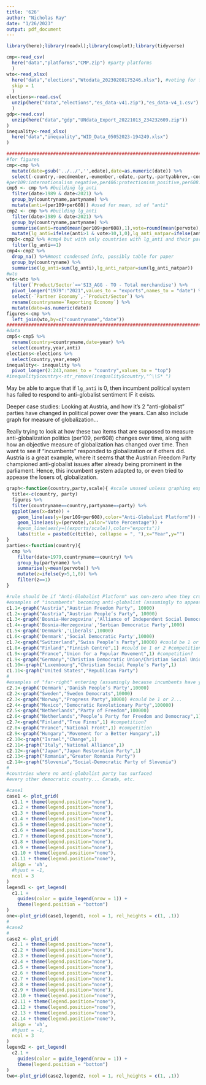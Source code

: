 ```yaml
---
title: '626'
author: "Nicholas Ray"
date: "1/26/2023"
output: pdf_document
---
```

```r
library(here);library(readxl);library(cowplot);library(tidyverse)
```
```r
cmp<-read_csv(
  here("data","platforms","CMP.zip") #party platforms
  )
wto<-read_xlsx(
  here("data","elections","Wtodata_20230208175246.xlsx"), #voting for figures
  skip = 1
  )
elections<-read.csv(
  unzip(here("data","elections","es_data-v41.zip"),"es_data-v4_1.csv")
  )
gdp<-read.csv(
  unzip(here("data","gdp","UNdata_Export_20221013_234232609.zip"))
)
inequality<-read_xlsx(
  here("data","inequality","WID_Data_05052023-194249.xlsx")
)
```
```r
################################################################################
#for figures
cmp<-cmp %>%
  mutate(date=gsub('../../','',edate),date=as.numeric(date)) %>%
  select(-country,-oecdmember,-eumember,-edate,-party,-partyabbrev,-coderid,-manual,-coderyear,-testresult,-testeditsim,-voteest,-presvote,-progtype,-datasetorigin,-corpusversion,-total,-peruncod)
#per109:internationalism_negative,per406:protectionism_positive,per608:multiculturalism_negative,per601:national_...
cmp5 <- cmp %>% #building lg_anti
  filter(date>1989 & date<2021) %>%
  group_by(countryname,partyname) %>%
  mutate(anti=(per109+per608)) #used for mean, sd of "anti"
cmp2 <- cmp %>% #building lg_anti
  filter(date>1989 & date<2021) %>%
  group_by(countryname,partyname) %>%
  summarise(anti=round(mean(per109+per608),1),vote=round(mean(pervote),1),parfam=mean(parfam)) %>%
  mutate(lg_anti=ifelse(anti>1 & vote>10,1,0),lg_anti_natpar=ifelse(anti>1 & vote>10 & parfam==70,1,0))
cmp3<-cmp2 %>% #cmp4 but with only countries with lg_anti and their party names (allows us to see what parties in cmp4)
  filter(lg_anti==1)
cmp4<-cmp2 %>%
  drop_na() %>%#most condensed info, possibly table for paper
  group_by(countryname) %>%
  summarise(lg_anti=sum(lg_anti),lg_anti_natpar=sum(lg_anti_natpar))
#wto
wto<-wto %>%
  filter(`Product/Sector`=='SI3_AGG - TO - Total merchandise') %>%
  pivot_longer("1979":"2021",values_to = "exports",names_to = "date") %>%
  select(-`Partner Economy`,-`Product/Sector`) %>%
  rename(countryname=`Reporting Economy`) %>%
  mutate(date=as.numeric(date))
figures<-cmp %>%
  left_join(wto,by=c("countryname","date"))
################################################################################
#data
cmp5<-cmp5 %>%
  rename(country=countryname,date=year) %>%
  select(country,year,anti)
elections<-elections %>%
  select(country,year,enep)
inequality<- inequality %>%
  pivot_longer(2:243,names_to = "country",values_to = "top")
#inequality$country<-str_remove(inequality$country,"^\\S* ")
```

May be able to argue that if `lg_anti` is 0, then incumbent political system has failed to respond to anti-globalist sentiment IF it exists.

Deeper case studies: Looking at Austria, and how it's 2 "anti-globalist" parties have changed in political power over the years. Can also include graph for measure of globalization...

Really trying to look at how these two items that are supposed to measure anti-globalization politics (per109, per608) changes over time, along with how an objective measure of globalization has changed over time. Then want to see if "incumbents" responded to globalization or if others did. Austria is a great example, where it seems that the Austrian Freedom Party championed anti-globalist issues after already being prominent in the parliament. Hence, this incumbent system adapted to, or even tried to appease the losers of, globalization. 

```r
graph<-function(country,party,scale){ #scale unused unless graphing exports too
  title<-c(country, party)
  figures %>%
  filter(countryname==country,partyname==party) %>%
  ggplot(aes(x=date)) +
    geom_line(aes(y=(per109+per608),color="Anti-Globalist Platform")) +
    geom_line(aes(y=(pervote),color="Vote Percentage")) +
    #geom_line(aes(y=((exports/scale)),color="exports"))
    labs(title = paste0(c(title), collapse = ", "),x="Year",y="")
}
parties<-function(country){
  cmp %>%
    filter(date>1979,countryname==country) %>%
    group_by(partyname) %>%
    summarise(y=mean(pervote)) %>%
    mutate(z=ifelse(y>5,1,0)) %>%
    filter(z==1)
}
```
```r
#rule should be if "Anti-Globalist Platform" was non-zero when they crossed 10% vote threshold
#examples of "incumbents" becoming anti-globalist (assumingly to appease losers) (case 1)
c1.1<-graph("Austria","Austrian Freedom Party", 10000)
c1.2<-graph("Austria","Austrian People’s Party", 10000)
c1.3<-graph('Bosnia-Herzegovina','Alliance of Independent Social Democrats',1000)
c1.4<-graph('Bosnia-Herzegovina','Serbian Democratic Party',1000)
c1.5<-graph('Denmark','Liberals',10000)
c1.6<-graph('Denmark','Social Democratic Party',10000)
c1.7<-graph("Switzerland","Swiss People’s Party",10000) #could be 1 or 2...
c1.8<-graph("Finland","Finnish Centre",1) #could be 1 or 2 #competition?
c1.9<-graph("France","Union for a Popular Movement",1) #competition?
c1.9<-graph("Germany","Christian Democratic Union/Christian Social Union",1)
c1.10<-graph("Luxembourg","Christian Social People’s Party",1)
c1.11<-graph("United States","Republican Party")
#
#examples of "far-right" entering (assumingly because incumbents have yet to appease losers) (case 2)
c2.1<-graph('Denmark','Danish People’s Party',10000)
c2.2<-graph("Sweden","Sweden Democrats",10000)
c2.3<-graph("Norway","Progress Party",10000) #could be 1 or 2...
c2.4<-graph("Mexico","Democratic Revolutionary Party",100000)
c2.5<-graph("Netherlands","Party of Freedom",100000)
c2.6<-graph("Netherlands","People’s Party for Freedom and Democracy",1)
c2.7<-graph("Finland","True Finns",1) #competition?
c2.8<-graph("France","National Front",1) #competition
c2.9<-graph("Hungary","Movement for a Better Hungary",1)
c2.10<-graph("Israel","Change",1)
c2.11<-graph("Italy","National Alliance",1)
c2.12<-graph("Japan","Japan Restoration Party",1)
c2.13<-graph("Romania","Greater Romania Party")
c2.14<-graph("Slovenia","Social-Democratic Party of Slovenia")
#
#countries where no anti-globalist party has surfaced
#every other democratic country... Canada, etc.
```
```r
#case1
case1 <- plot_grid(
  c1.1 + theme(legend.position="none"),
  c1.2 + theme(legend.position="none"),
  c1.3 + theme(legend.position="none"),
  c1.4 + theme(legend.position="none"),
  c1.5 + theme(legend.position="none"),
  c1.6 + theme(legend.position="none"),
  c1.7 + theme(legend.position="none"),
  c1.8 + theme(legend.position="none"),
  c1.9 + theme(legend.position="none"),
  c1.10 + theme(legend.position="none"),
  c1.11 + theme(legend.position="none"),
  align = 'vh',
  #hjust = -1,
  ncol = 3
)
legend1 <- get_legend(
  c1.1 + 
    guides(color = guide_legend(nrow = 1)) +
    theme(legend.position = "bottom")
)
one<-plot_grid(case1,legend1, ncol = 1, rel_heights = c(1, .1))
#
#case2
#
case2 <- plot_grid(
  c2.1 + theme(legend.position="none"),
  c2.2 + theme(legend.position="none"),
  c2.3 + theme(legend.position="none"),
  c2.4 + theme(legend.position="none"),
  c2.5 + theme(legend.position="none"),
  c2.6 + theme(legend.position="none"),
  c2.7 + theme(legend.position="none"),
  c2.8 + theme(legend.position="none"),
  c2.9 + theme(legend.position="none"),
  c2.10 + theme(legend.position="none"),
  c2.11 + theme(legend.position="none"),
  c2.12 + theme(legend.position="none"),
  c2.13 + theme(legend.position="none"),
  c2.14 + theme(legend.position="none"),
  align = 'vh',
  #hjust = -1,
  ncol = 3
)
legend2 <- get_legend(
  c2.1 + 
    guides(color = guide_legend(nrow = 1)) +
    theme(legend.position = "bottom")
)
two<-plot_grid(case2,legend2, ncol = 1, rel_heights = c(1, .1))
```

